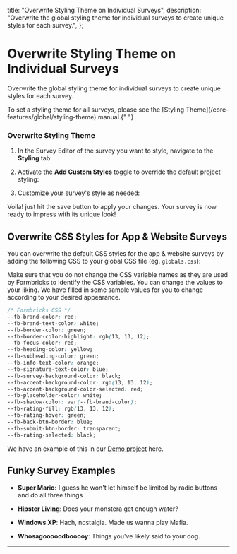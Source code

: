 


  title: "Overwrite Styling Theme on Individual Surveys",
  description:
    "Overwrite the global styling theme for individual surveys to create unique styles for each survey.",
};

# Overwrite Styling Theme on Individual Surveys

Overwrite the global styling theme for individual surveys to create unique styles for each survey.

<Note>
  To set a styling theme for all surveys, please see the [Styling Theme](/core-features/global/styling-theme)
  manual.{" "}
</Note>

### Overwrite Styling Theme

1. In the Survey Editor of the survey you want to style, navigate to the **Styling** tab:

<MdxImage
  src={StepNine}
  alt="Choose a link survey template"
  quality="100"
  className="max-w-full rounded-lg sm:max-w-3xl"
/>

2. Activate the **Add Custom Styles** toggle to override the default project styling:

<MdxImage
  src={StepTen}
  alt="Choose a link survey template"
  quality="100"
  className="max-w-full rounded-lg sm:max-w-3xl"
/>

3. Customize your survey's style as needed:

<MdxImage
  src={StepEleven}
  alt="Choose a link survey template"
  quality="100"
  className="max-w-full rounded-lg sm:max-w-3xl"
/>

Voila! just hit the save button to apply your changes. Your survey is now ready to impress with its unique look!

## Overwrite CSS Styles for App & Website Surveys

You can overwrite the default CSS styles for the app & website surveys by adding the following CSS to your global CSS file (eg. `globals.css`):

Make sure that you do not change the CSS variable names as they are used by Formbricks to identify the CSS variables. You can change the values to your liking. We have filled in some sample values for you to change according to your desired appearance.

<Col>
<CodeGroup title="Overwrite Formbricks CSS">

```css
/* Formbricks CSS */
--fb-brand-color: red;
--fb-brand-text-color: white;
--fb-border-color: green;
--fb-border-color-highlight: rgb(13, 13, 12);
--fb-focus-color: red;
--fb-heading-color: yellow;
--fb-subheading-color: green;
--fb-info-text-color: orange;
--fb-signature-text-color: blue;
--fb-survey-background-color: black;
--fb-accent-background-color: rgb(13, 13, 12);
--fb-accent-background-color-selected: red;
--fb-placeholder-color: white;
--fb-shadow-color: var(--fb-brand-color);
--fb-rating-fill: rgb(13, 13, 12);
--fb-rating-hover: green;
--fb-back-btn-border: blue;
--fb-submit-btn-border: transparent;
--fb-rating-selected: black;
```

</CodeGroup>
</Col>

We have an example of this in our [Demo project](https://github.com/formbricks/formbricks/blob/main/apps/demo/styles/globals.css) here.

## Funky Survey Examples

- **Super Mario:** I guess he won't let himself be limited by radio buttons and do all three things

<MdxImage
  src={Mario}
  alt="Choose a link survey template"
  quality="100"
  className="max-w-full rounded-lg sm:max-w-3xl"
/>

- **Hipster Living**: Does your monstera get enough water?

<MdxImage
  src={HipsterLiving}
  alt="Choose a link survey template"
  quality="100"
  className="max-w-full rounded-lg sm:max-w-3xl"
/>

- **Windows XP**: Hach, nostalgia. Made us wanna play Mafia.

<MdxImage
  src={WindowsXp}
  alt="Choose a link survey template"
  quality="100"
  className="max-w-full rounded-lg sm:max-w-3xl"
/>

- **Whosagooooodbooooy**: Things you've likely said to your dog.

<MdxImage
  src={Doggo}
  alt="Choose a link survey template"
  quality="100"
  className="max-w-full rounded-lg sm:max-w-3xl"
/>

---
